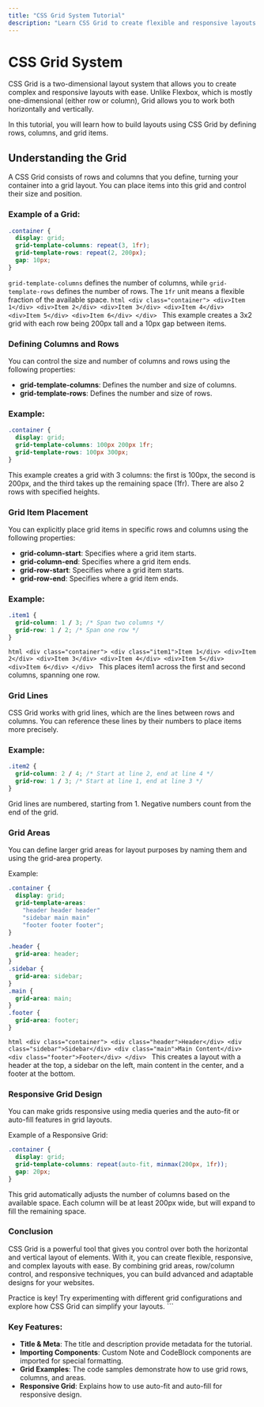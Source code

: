 ```yaml
---
title: "CSS Grid System Tutorial"
description: "Learn CSS Grid to create flexible and responsive layouts."
---
```



# CSS Grid System

CSS Grid is a two-dimensional layout system that allows you to create complex and responsive layouts with ease. Unlike Flexbox, which is mostly one-dimensional (either row or column), Grid allows you to work both horizontally and vertically.

In this tutorial, you will learn how to build layouts using CSS Grid by defining rows, columns, and grid items.

## Understanding the Grid

A CSS Grid consists of rows and columns that you define, turning your container into a grid layout. You can place items into this grid and control their size and position.

### Example of a Grid:

```css
.container {
  display: grid;
  grid-template-columns: repeat(3, 1fr);
  grid-template-rows: repeat(2, 200px);
  gap: 10px;
}
```
<Note> `grid-template-columns` defines the number of columns, while `grid-template-rows` defines the number of rows. The `1fr` unit means a flexible fraction of the available space. </Note> <CodeBlock> ```html <div class="container"> <div>Item 1</div> <div>Item 2</div> <div>Item 3</div> <div>Item 4</div> <div>Item 5</div> <div>Item 6</div> </div> ``` </CodeBlock>
This example creates a 3x2 grid with each row being 200px tall and a 10px gap between items.

### Defining Columns and Rows
You can control the size and number of columns and rows using the following properties:

- **grid-template-columns**: Defines the number and size of columns.
- **grid-template-rows**: Defines the number and size of rows.
### Example:
```css
.container {
  display: grid;
  grid-template-columns: 100px 200px 1fr;
  grid-template-rows: 100px 300px;
}
```
This example creates a grid with 3 columns: the first is 100px, the second is 200px, and the third takes up the remaining space (1fr). There are also 2 rows with specified heights.

### Grid Item Placement
You can explicitly place grid items in specific rows and columns using the following properties:

- **grid-column-start**: Specifies where a grid item starts.
- **grid-column-end**: Specifies where a grid item ends.
- **grid-row-start**: Specifies where a grid item starts.
- **grid-row-end**: Specifies where a grid item ends.
### Example:
```css
.item1 {
  grid-column: 1 / 3; /* Span two columns */
  grid-row: 1 / 2; /* Span one row */
}
```
<CodeBlock> ```html <div class="container"> <div class="item1">Item 1</div> <div>Item 2</div> <div>Item 3</div> <div>Item 4</div> <div>Item 5</div> <div>Item 6</div> </div> ``` </CodeBlock>
This places item1 across the first and second columns, spanning one row.

### Grid Lines
CSS Grid works with grid lines, which are the lines between rows and columns. You can reference these lines by their numbers to place items more precisely.

### Example:
```css
.item2 {
  grid-column: 2 / 4; /* Start at line 2, end at line 4 */
  grid-row: 1 / 3; /* Start at line 1, end at line 3 */
}
```
<Note> Grid lines are numbered, starting from 1. Negative numbers count from the end of the grid. </Note>
### Grid Areas
You can define larger grid areas for layout purposes by naming them and using the grid-area property.

Example:
```css
.container {
  display: grid;
  grid-template-areas: 
    "header header header"
    "sidebar main main"
    "footer footer footer";
}

.header {
  grid-area: header;
}
.sidebar {
  grid-area: sidebar;
}
.main {
  grid-area: main;
}
.footer {
  grid-area: footer;
}
```
<CodeBlock> ```html <div class="container"> <div class="header">Header</div> <div class="sidebar">Sidebar</div> <div class="main">Main Content</div> <div class="footer">Footer</div> </div> ``` </CodeBlock>
This creates a layout with a header at the top, a sidebar on the left, main content in the center, and a footer at the bottom.

### Responsive Grid Design
You can make grids responsive using media queries and the auto-fit or auto-fill features in grid layouts.

Example of a Responsive Grid:
```css
.container {
  display: grid;
  grid-template-columns: repeat(auto-fit, minmax(200px, 1fr));
  gap: 20px;
}
```
This grid automatically adjusts the number of columns based on the available space. Each column will be at least 200px wide, but will expand to fill the remaining space.

### Conclusion
CSS Grid is a powerful tool that gives you control over both the horizontal and vertical layout of elements. With it, you can create flexible, responsive, and complex layouts with ease. By combining grid areas, row/column control, and responsive techniques, you can build advanced and adaptable designs for your websites.

<Note> Practice is key! Try experimenting with different grid configurations and explore how CSS Grid can simplify your layouts. </Note> ```
### Key Features:
- **Title & Meta**: The title and description provide metadata for the tutorial.
- **Importing Components**: Custom Note and CodeBlock components are imported for special formatting.
- **Grid Examples**: The code samples demonstrate how to use grid rows, columns, and areas.
- **Responsive Grid**: Explains how to use auto-fit and auto-fill for responsive design.
